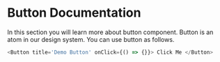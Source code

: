 

<Meta of={Button} />

# Button Documentation

In this section you will learn more about button component. Button is an atom in our design system. You can use button as follows.

```javascript
<Button title='Demo Button' onClick={() => {}}> Click Me </Button>
```